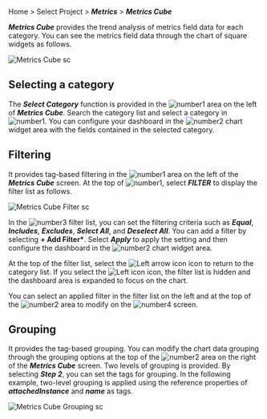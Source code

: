 Home > Select Project > **_Metrics_** > **_Metrics Cube_**

**_Metrics Cube_** provides the trend analysis of metrics field data for each category. You can see the metrics field data through the chart of square widgets as follows.

![Metrics Cube sc](/img/metrics-cube.png)

## Selecting a category

The **_Select Category_** function is provided in the ![number1](/img/number-01.png) area on the left of **_Metrics Cube_**. Search the category list and select a category in ![number1](/img/number-01.png). You can configure your dashboard in the ![number2](/img/number-02.png) chart widget area with the fields contained in the selected category.

## Filtering

It provides tag-based filtering in the ![number1](/img/number-01.png) area on the left of the **_Metrics Cube_** screen. At the top of ![number1](/img/number-01.png), select **_FILTER_** to display the filter list as follows. 

![Metrics Cube Filter sc](/img/metrics-cube-filter.png)

In the ![number3](/img/number-03.png) filter list, you can set the filtering criteria such as **_Equal_**, **_Includes_**, **_Excludes_**, **_Select All_**, and **_Deselect All_**. You can add a filter by selecting **+ Add Filter\***. Select **_Apply_** to apply the setting and then configure the dashboard in the ![number2](/img/number-02.png) chart widget area. 

At the top of the filter list, select the ![Left arrow icon](/img/left-arrow.svg) icon to return to the category list. If you select the ![Left icon](/img/ic-metrics-cube-back.svg) icon, the filter list is hidden and the dashboard area is expanded to focus on the chart.

You can select an applied filter in the filter list on the left and at the top of the ![number2](/img/number-02.png) area to modify on the ![number4](/img/number-04.png) screen.

## Grouping

It provides the tag-based grouping. You can modify the chart data grouping through the grouping options at the top of the ![number2](/img/number-02.png) area on the right of the **_Metrics Cube_** screen. Two levels of grouping is provided. By selecting **_Step 2_**, you can set the tags for grouping. In the following example, two-level grouping is applied using the reference properties of **_attachedInstance_** and **_name_** as tags.

![Metrics Cube Grouping sc](/img/metrics-cube-gp.png)
